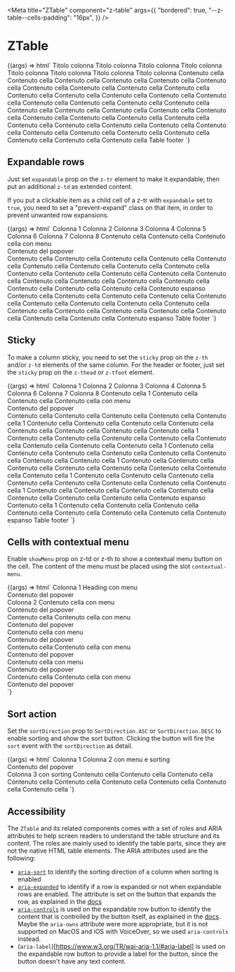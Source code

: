 
<Meta
  title="ZTable"
  component="z-table"
  args={{
    "bordered": true,
    "--z-table--cells-padding": "16px",
  }}
/>

# ZTable

<Canvas>
  <Story name="ZTable">
    {(args) => html`<z-table
      class="z-table-demo"
      .bordered=${args.bordered}
      style=${styleMap({
        "--z-table--cells-padding": args["--z-table--cells-padding"],
      })}
    >
      <z-thead>
        <z-tr>
          <z-th>Titolo colonna</z-th>
          <z-th>Titolo colonna</z-th>
          <z-th>Titolo colonna</z-th>
          <z-th>Titolo colonna</z-th>
          <z-th>Titolo colonna</z-th>
          <z-th>Titolo colonna</z-th>
          <z-th>Titolo colonna</z-th>
          <z-th>Titolo colonna</z-th>
        </z-tr>
      </z-thead>
      <z-tbody>
        <z-tr>
          <z-td>Contenuto cella</z-td>
          <z-td>Contenuto cella</z-td>
          <z-td>Contenuto cella</z-td>
          <z-td>Contenuto cella</z-td>
          <z-td>Contenuto cella</z-td>
          <z-td>Contenuto cella</z-td>
          <z-td>Contenuto cella</z-td>
          <z-td>Contenuto cella</z-td>
        </z-tr>
        <z-tr>
          <z-td>Contenuto cella</z-td>
          <z-td>Contenuto cella</z-td>
          <z-td>Contenuto cella</z-td>
          <z-td>Contenuto cella</z-td>
          <z-td>Contenuto cella</z-td>
          <z-td>Contenuto cella</z-td>
          <z-td>Contenuto cella</z-td>
          <z-td>Contenuto cella</z-td>
        </z-tr>
        <z-tr>
          <z-td>Contenuto cella</z-td>
          <z-td>Contenuto cella</z-td>
          <z-td>Contenuto cella</z-td>
          <z-td>Contenuto cella</z-td>
          <z-td>Contenuto cella</z-td>
          <z-td>Contenuto cella</z-td>
          <z-td>Contenuto cella</z-td>
          <z-td>Contenuto cella</z-td>
        </z-tr>
        <z-tr>
          <z-td>Contenuto cella</z-td>
          <z-td>Contenuto cella</z-td>
          <z-td>Contenuto cella</z-td>
          <z-td>Contenuto cella</z-td>
          <z-td>Contenuto cella</z-td>
          <z-td>Contenuto cella</z-td>
          <z-td>Contenuto cella</z-td>
          <z-td>Contenuto cella</z-td>
        </z-tr>
        <z-tr>
          <z-td>Contenuto cella</z-td>
          <z-td>Contenuto cella</z-td>
          <z-td>Contenuto cella</z-td>
          <z-td>Contenuto cella</z-td>
          <z-td>Contenuto cella</z-td>
          <z-td>Contenuto cella</z-td>
          <z-td>Contenuto cella</z-td>
          <z-td>Contenuto cella</z-td>
        </z-tr>
      </z-tbody>
      <z-tfoot>
        <z-tr>
          <z-td colspan="8">Table footer</z-td>
        </z-tr>
      </z-tfoot>
    </z-table>`}
  </Story>
</Canvas>

## Expandable rows

Just set `expandable` prop on the `z-tr` element to make it expandable, then put an additional `z-td` as extended content.

If you put a clickable item as a child cell of a z-tr with `expandable` set to `true`, you need to set a "prevent-expand" class on that item, in order to prevent unwanted row expansions.

<Canvas>
  <Story name="Expandable rows">
    {(args) => html`<z-table
      class="z-table-demo"
      .bordered=${args.bordered}
      style=${styleMap({
        "--z-table--cells-padding": args["--z-table--cells-padding"],
      })}
    >
      <z-thead>
        <z-tr>
          <z-th>Colonna 1</z-th>
          <z-th>Colonna 2</z-th>
          <z-th>Colonna 3</z-th>
          <z-th>Colonna 4</z-th>
          <z-th>Colonna 5</z-th>
          <z-th>Colonna 6</z-th>
          <z-th>Colonna 7</z-th>
          <z-th>Colonna 8</z-th>
        </z-tr>
      </z-thead>
      <z-tbody>
        <z-tr>
          <z-td>Contenuto cella</z-td>
          <z-td>Contenuto cella</z-td>
          <z-td show-menu>
            <span>Contenuto cella con menu</span>
            <div slot="contextual-menu">Contenuto del popover</div></z-td
          >
          <z-td>Contenuto cella</z-td>
          <z-td>Contenuto cella</z-td>
          <z-td>Contenuto cella</z-td>
          <z-td>Contenuto cella</z-td>
          <z-td>Contenuto cella</z-td>
        </z-tr>
        <z-tr>
          <z-td>Contenuto cella</z-td>
          <z-td>Contenuto cella</z-td>
          <z-td>Contenuto cella</z-td>
          <z-td>Contenuto cella</z-td>
          <z-td>Contenuto cella</z-td>
          <z-td>Contenuto cella</z-td>
          <z-td>Contenuto cella</z-td>
          <z-td>Contenuto cella</z-td>
        </z-tr>
        <z-tr expandable>
          <z-td>Contenuto cella</z-td>
          <z-td>Contenuto cella</z-td>
          <z-td>
            <span>Contenuto cella</span>
            <z-button
              class="prevent-expand"
              onclick="alert('button clicked without expanding the row')"
              icon="plus"
              size="x-small"
            ></z-button
          ></z-td>
          <z-td>Contenuto cella</z-td>
          <z-td>Contenuto cella</z-td>
          <z-td>Contenuto cella</z-td>
          <z-td>Contenuto cella</z-td>
          <z-td>Contenuto cella</z-td>
          <z-td>Contenuto espanso</z-td>
        </z-tr>
        <z-tr>
          <z-td>Contenuto cella</z-td>
          <z-td>Contenuto cella</z-td>
          <z-td>Contenuto cella</z-td>
          <z-td>Contenuto cella</z-td>
          <z-td>Contenuto cella</z-td>
          <z-td>Contenuto cella</z-td>
          <z-td>Contenuto cella</z-td>
          <z-td>Contenuto cella</z-td>
        </z-tr>
        <z-tr expandable>
          <z-td>Contenuto cella</z-td>
          <z-td>Contenuto cella</z-td>
          <z-td>Contenuto cella</z-td>
          <z-td>Contenuto cella</z-td>
          <z-td>Contenuto cella</z-td>
          <z-td>Contenuto cella</z-td>
          <z-td>Contenuto cella</z-td>
          <z-td>Contenuto cella</z-td>
          <z-td>Contenuto espanso</z-td>
        </z-tr>
      </z-tbody>
      <z-tfoot>
        <z-tr>
          <z-td colspan="8">Table footer</z-td>
        </z-tr>
      </z-tfoot>
    </z-table>`}
  </Story>
</Canvas>

## Sticky

To make a column sticky, you need to set the `sticky` prop on the `z-th` and/or `z-td` elements of the same column.
For the header or footer, just set the `sticky` prop on the `z-thead` or `z-tfoot` element.

<Canvas>
  <Story
    name="Sticky"
    args={{
      stickyHeader: true,
      stickyFooter: true,
      stickFirstColumn: true,
    }}
  >
    {(args) => html`<z-table
      class="z-table-demo"
      .bordered=${args.bordered}
      style=${styleMap({
        "--z-table--cells-padding": args["--z-table--cells-padding"],
        "height": "400px",
      })}
    >
      <z-thead .sticky=${args.stickyHeader}>
        <z-tr>
          <z-th .sticky=${args.stickFirstColumn}>Colonna 1</z-th>
          <z-th>Colonna 2</z-th>
          <z-th>Colonna 3</z-th>
          <z-th>Colonna 4</z-th>
          <z-th>Colonna 5</z-th>
          <z-th>Colonna 6</z-th>
          <z-th>Colonna 7</z-th>
          <z-th>Colonna 8</z-th>
        </z-tr>
      </z-thead>
      <z-tbody>
        <z-tr>
          <z-td .sticky=${args.stickFirstColumn}>Contenuto cella 1</z-td>
          <z-td>Contenuto cella</z-td>
          <z-td>Contenuto cella</z-td>
          <z-td show-menu>
            <span>Contenuto cella con menu</span>
            <div slot="contextual-menu">Contenuto del popover</div></z-td
          >
          <z-td>Contenuto cella</z-td>
          <z-td>Contenuto cella</z-td>
          <z-td>Contenuto cella</z-td>
          <z-td>Contenuto cella</z-td>
        </z-tr>
        <z-tr>
          <z-td .sticky=${args.stickFirstColumn}>Contenuto cella 1</z-td>
          <z-td>Contenuto cella</z-td>
          <z-td>Contenuto cella</z-td>
          <z-td>Contenuto cella</z-td>
          <z-td>Contenuto cella</z-td>
          <z-td>Contenuto cella</z-td>
          <z-td>Contenuto cella</z-td>
          <z-td>Contenuto cella</z-td>
        </z-tr>
        <z-tr>
          <z-td .sticky=${args.stickFirstColumn}>Contenuto cella 1</z-td>
          <z-td>Contenuto cella</z-td>
          <z-td>Contenuto cella</z-td>
          <z-td>Contenuto cella</z-td>
          <z-td>Contenuto cella</z-td>
          <z-td>Contenuto cella</z-td>
          <z-td>Contenuto cella</z-td>
          <z-td>Contenuto cella</z-td>
        </z-tr>
        <z-tr>
          <z-td .sticky=${args.stickFirstColumn}>Contenuto cella 1</z-td>
          <z-td>Contenuto cella</z-td>
          <z-td>Contenuto cella</z-td>
          <z-td>Contenuto cella</z-td>
          <z-td>Contenuto cella</z-td>
          <z-td>Contenuto cella</z-td>
          <z-td>Contenuto cella</z-td>
          <z-td>Contenuto cella</z-td>
        </z-tr>
        <z-tr>
          <z-td .sticky=${args.stickFirstColumn}>Contenuto cella 1</z-td>
          <z-td>Contenuto cella</z-td>
          <z-td>Contenuto cella</z-td>
          <z-td>Contenuto cella</z-td>
          <z-td>Contenuto cella</z-td>
          <z-td>Contenuto cella</z-td>
          <z-td>Contenuto cella</z-td>
          <z-td>Contenuto cella</z-td>
        </z-tr>
        <z-tr>
          <z-td .sticky=${args.stickFirstColumn}>Contenuto cella 1</z-td>
          <z-td>Contenuto cella</z-td>
          <z-td>Contenuto cella</z-td>
          <z-td>Contenuto cella</z-td>
          <z-td>Contenuto cella</z-td>
          <z-td>Contenuto cella</z-td>
          <z-td>Contenuto cella</z-td>
          <z-td>Contenuto cella</z-td>
        </z-tr>
        <z-tr expandable>
          <z-td .sticky=${args.stickFirstColumn}>Contenuto cella 1</z-td>
          <z-td>Contenuto cella</z-td>
          <z-td>Contenuto cella</z-td>
          <z-td>Contenuto cella</z-td>
          <z-td>Contenuto cella</z-td>
          <z-td>Contenuto cella</z-td>
          <z-td>Contenuto cella</z-td>
          <z-td>
            <span>Contenuto cella</span>
            <z-button
              class="prevent-expand"
              onclick="alert('button clicked')"
              icon="plus"
              size="x-small"
            ></z-button
          ></z-td>
          <z-td>Contenuto espanso</z-td>
        </z-tr>
        <z-tr expandable>
          <z-td .sticky=${args.stickFirstColumn}>Contenuto cella 1</z-td>
          <z-td>Contenuto cella</z-td>
          <z-td>Contenuto cella</z-td>
          <z-td>Contenuto cella</z-td>
          <z-td>Contenuto cella</z-td>
          <z-td>Contenuto cella</z-td>
          <z-td>Contenuto cella</z-td>
          <z-td>Contenuto cella</z-td>
          <z-td>Contenuto espanso</z-td>
        </z-tr>
      </z-tbody>
      <z-tfoot .sticky=${args.stickyFooter}>
        <z-tr>
          <z-td colspan="8">Table footer</z-td>
        </z-tr>
      </z-tfoot>
    </z-table>`}
  </Story>
</Canvas>

## Cells with contextual menu

Enable `showMenu` prop on z-td or z-th to show a contextual menu button on the cell. The content of the menu must be placed using the slot `contextual-menu`.

<Canvas>
  <Story name="Cells with contextual menu">
    {(args) => html`<z-table
      class="z-table-demo"
      .bordered=${args.bordered}
      style=${styleMap({
        "--z-table--cells-padding": args["--z-table--cells-padding"],
      })}
    >
      <z-thead>
        <z-tr>
          <z-th>Colonna 1</z-th>
          <z-th show-menu>
            Heading con menu
            <div slot="contextual-menu">Contenuto del popover</div>
          </z-th>
          <z-th>Colonna 2</z-th>
        </z-tr>
      </z-thead>
      <z-tbody>
        <z-tr>
          <z-td show-menu>
            Contenuto cella con menu
            <div slot="contextual-menu">Contenuto del popover</div>
          </z-td>
          <z-td>Contenuto cella</z-td>
          <z-td show-menu>
            Contenuto cella con menu
            <div slot="contextual-menu">Contenuto del popover</div>
          </z-td>
        </z-tr>
        <z-tr>
          <z-td show-menu>
            Contenuto cella con menu
            <div slot="contextual-menu">Contenuto del popover</div>
          </z-td>
          <z-td>Contenuto cella</z-td>
          <z-td show-menu>
            Contenuto cella con menu
            <div slot="contextual-menu">Contenuto del popover</div>
          </z-td>
        </z-tr>
        <z-tr>
          <z-td show-menu>
            Contenuto cella con menu
            <div slot="contextual-menu">Contenuto del popover</div>
          </z-td>
          <z-td>Contenuto cella</z-td>
          <z-td show-menu>
            Contenuto cella con menu
            <div slot="contextual-menu">Contenuto del popover</div>
          </z-td>
        </z-tr>
      </z-tbody>
    </z-table>`}
  </Story>
</Canvas>

## Sort action

Set the `sortDirection` prop to `SortDirection.ASC` or `SortDirection.DESC` to enable sorting and show the sort button.
Clicking the button will fire the `sort` event with the `sortDirection` as detail.

<Canvas>
  <Story name="Sort action">
    {(args) => html`<z-table
      class="z-table-demo"
      .bordered=${args.bordered}
      style=${styleMap({
        "--z-table--cells-padding": args["--z-table--cells-padding"],
      })}
    >
      <z-thead>
        <z-tr>
          <z-th>Colonna 1</z-th>
          <z-th
            .sortDirection=${SortDirection.ASC}
            show-menu
          >
            Colonna 2 con menu e sorting
            <div slot="contextual-menu">Contenuto del popover</div>
          </z-th>
          <z-th .sortDirection=${SortDirection.DESC}>Colonna 3 con sorting</z-th>
        </z-tr>
      </z-thead>
      <z-tbody>
        <z-tr>
          <z-td>Contenuto cella</z-td>
          <z-td>Contenuto cella</z-td>
          <z-td>Contenuto cella</z-td>
        </z-tr>
        <z-tr>
          <z-td>Contenuto cella</z-td>
          <z-td>Contenuto cella</z-td>
          <z-td>Contenuto cella</z-td>
        </z-tr>
        <z-tr>
          <z-td>Contenuto cella</z-td>
          <z-td>Contenuto cella</z-td>
          <z-td>Contenuto cella</z-td>
        </z-tr>
      </z-tbody>
    </z-table>`}
  </Story>
</Canvas>

## Accessibility

The `ZTable` and its related components comes with a set of roles and ARIA attributes to help screen readers to understand the table structure and its content. The roles are mainly used to identify the table parts, since they are not the native HTML table elements. The ARIA attributes used are the following:

- [`aria-sort`](https://www.w3.org/TR/wai-aria-1.1/#aria-sort) to identify the sorting direction of a column when sorting is enabled
- [`aria-expanded`](https://www.w3.org/TR/wai-aria-1.1/#aria-expanded) to identify if a row is expanded or not when expandable rows are enabled. The attribute is set on the button that expands the row, as explained in the [docs](https://developer.mozilla.org/en-US/docs/Web/Accessibility/ARIA/Attributes/aria-expanded)
- [`aria-controls`](https://www.w3.org/TR/wai-aria-1.1/#aria-controls) is used on the expandable row button to identify the content that is controlled by the button itself, as explained in the [docs](https://developer.mozilla.org/en-US/docs/Web/Accessibility/ARIA/Attributes/aria-controls). Maybe the `aria-owns` attribute were more appropriate, but it is not supported on MacOS and iOS with VoiceOver, so we used `aria-controls` instead.
- (`aria-label`)[https://www.w3.org/TR/wai-aria-1.1/#aria-label] is used on the expandable row button to provide a label for the button, since the button doesn't have any text content.

<ArgsTable of="z-table" />
